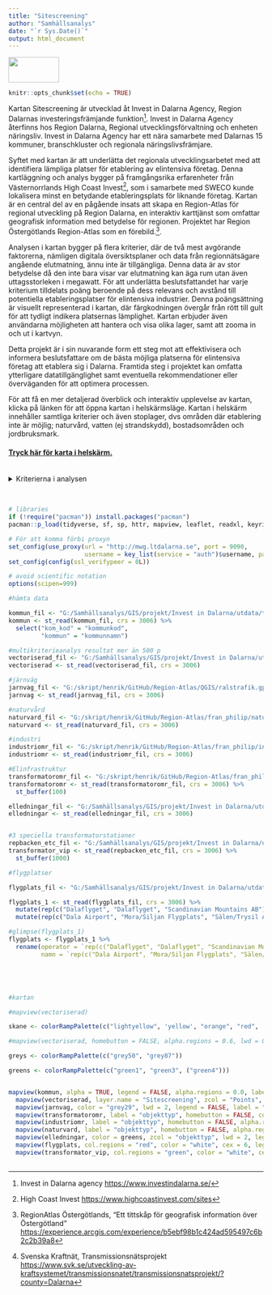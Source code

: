 ```yaml
---
title: "Sitescreening"
author: "Samhällsanalys"
date: "`r Sys.Date()`"
output: html_document
---
```

:::{#header}
<img src="logo_liggande_platta_farg.png" height="50" width="100" margin="0 auto"/>
:::

```r
knitr::opts_chunk$set(echo = TRUE)
```

 
Kartan Sitescreening är utvecklad åt Invest in Dalarna Agency, Region Dalarnas investeringsfrämjande funktion[^1]. Invest in Dalarna Agency återfinns hos Region Dalarna, Regional utvecklingsförvaltning och enheten näringsliv. Invest in Dalarna Agency har ett nära samarbete med Dalarnas 15 kommuner, branschkluster och regionala näringslivsfrämjare. 

Syftet med kartan är att underlätta det regionala utvecklingsarbetet med att identifiera lämpliga platser för etablering av elintensiva företag. Denna kartläggning och analys bygger på framgångsrika erfarenheter från Västernorrlands High Coast Invest[^2], som i samarbete med SWECO kunde lokalisera minst en betydande etableringsplats för liknande företag. Kartan är en central del av en pågående insats att skapa en Region-Atlas för regional utveckling på Region Dalarna, en interaktiv karttjänst som omfattar geografisk information med betydelse för regionen. Projektet har Region Östergötlands Region-Atlas som en förebild.[^3].

Analysen i kartan bygger på flera kriterier, där de två mest avgörande faktorerna, nämligen digitala översiktsplaner och data från regionnätsägare angående elutmatning, ännu inte är tillgängliga. Denna data är av stor betydelse då den inte bara visar var elutmatning kan äga rum utan även uttagsstorleken i megawatt. För att underlätta beslutsfattandet har varje kriterium tilldelats poäng beroende på dess relevans och avstånd till potentiella etableringsplatser för elintensiva industrier. Denna poängsättning är visuellt representerad i kartan, där färgkodningen övergår från rött till gult för att tydligt indikera platsernas lämplighet. Kartan erbjuder även användarna möjligheten att hantera och visa olika lager, samt att zooma in och ut i kartvyn.

Detta projekt är i sin nuvarande form ett steg mot att effektivisera och informera beslutsfattare om de bästa möjliga platserna för elintensiva företag att etablera sig i Dalarna. Framtida steg i projektet kan omfatta ytterligare datatillgänglighet samt eventuella rekommendationer eller överväganden för att optimera processen.

För att få en mer detaljerad överblick och interaktiv upplevelse av kartan, klicka på länken för att öppna kartan i helskärmsläge. Kartan i helskärm innehåller samtliga kriterier och även stoplager, dvs områden där etablering inte är möjlig; naturvård, vatten (ej strandskydd), bostadsområden och jordbruksmark.

#### [Tryck här för karta i helskärm.](https://region-dalarna.github.io/Sitescreening/)



[^3]: RegionAtlas Östergötlands, "Ett tittskåp för geografisk information över Östergötland" <https://experience.arcgis.com/experience/b5ebf98b1c424ad595497c6b2c2b39a8>

[^1]: Invest in Dalarna agency <https://www.investindalarna.se/>

[^2]: High Coast Invest <https://www.highcoastinvest.com/sites>

<br>
<details>

  <summary>Kriterierna i analysen</summary>

1. Elinfrastruktur: transformatorområden (stationer, ej elledningar), viktat till tre transformatorstationer på stamnätet som i framtiden kommer att uppgraderas, Repbäcken, Horndal och Tandö [^4]. (Källa: Lantmäteriet och SVK)

[^4]: Svenska Kraftnät, Transmissionsnätsprojekt <https://www.svk.se/utveckling-av-kraftsystemet/transmissionsnatet/transmissionsnatsprojekt/?county=Dalarna> 

2. Flygplatser: Borlänge, Mora och Sälen. (Källa: Lantmäteriet)

3. Järnväg viktat till sidospår/stickspår (Källa: Lantmäteriet)

4. Vägar avgränsat till statliga och kommunala vägar (Källa: NVDB)

5. Stoplager: (Markyta olämplig för etablering) Jordbruksmark, bostäder och naturskyddsområden samt vatten (ej hänsyn till strandskydd).
 
</details>
<br>

```r
# libraries
if (!require("pacman")) install.packages("pacman")
pacman::p_load(tidyverse, sf, sp, httr, mapview, leaflet, readxl, keyring)

# För att komma förbi proxyn
set_config(use_proxy(url = "http://mwg.ltdalarna.se", port = 9090,
                     username = key_list(service = "auth")$username, password = key_get("auth", key_list(service = "auth")$username)))
set_config(config(ssl_verifypeer = 0L))

# avoid scientific notation
options(scipen=999)
```


```r
#hämta data

kommun_fil <- "G:/Samhällsanalys/GIS/projekt/Invest in Dalarna/utdata/till_rmd/kommun.gpkg" #824 kb
kommun <- st_read(kommun_fil, crs = 3006) %>% 
  select("kom_kod" = "kommunkod",
         "kommun" = "kommunnamn")

#multikriterieanalys resultat mer än 500 p
vectoriserad_fil <- "G:/Samhällsanalys/GIS/projekt/Invest in Dalarna/utdata/till_rmd/sitescreening.gpkg" # 5752 kb
vectoriserad <- st_read(vectoriserad_fil, crs = 3006)

#järnväg
jarnvag_fil <- "G:/skript/henrik/GitHub/Region-Atlas/QGIS/ralstrafik.gpkg"
jarnvag <- st_read(jarnvag_fil, crs = 3006)

#naturvård
naturvard_fil <- "G:/skript/henrik/GitHub/Region-Atlas/fran_philip/naturvardsomr.gpkg"
naturvard <- st_read(naturvard_fil, crs = 3006)

#industri
industriomr_fil <- "G:/skript/henrik/GitHub/Region-Atlas/fran_philip/industriomr.gpkg"
industriomr <- st_read(industriomr_fil, crs = 3006)

#Elinfrastruktur
transformatoromr_fil <- "G:/skript/henrik/GitHub/Region-Atlas/fran_philip/transformatoromr.gpkg"
transformatoromr <- st_read(transformatoromr_fil, crs = 3006) %>% 
  st_buffer(100)

elledningar_fil <- "G:/Samhällsanalys/GIS/projekt/Invest in Dalarna/utdata/elledningar/ledningar_ellevio.gpkg" #G:\Samhällsanalys\GIS\projekt\Invest in Dalarna\utdata\elledningar
elledningar <- st_read(elledningar_fil, crs = 3006)


#3 speciella transformatorstationer
repbacken_etc_fil <- "G:/Samhällsanalys/GIS/projekt/Invest in Dalarna/utdata/Repbäcken_etc.gpkg"
transformator_vip <- st_read(repbacken_etc_fil, crs = 3006) %>%
  st_buffer(1000)

#flygplatser

flygplats_fil <- "G:/Samhällsanalys/GIS/projekt/Invest in Dalarna/utdata/Flygplats.gpkg"

flygplats_1 <- st_read(flygplats_fil, crs = 3006) %>%
  mutate(rep(c("Dalaflyget", "Dalaflyget", "Scandinavian Mountains AB"))) %>%
  mutate(rep(c("Dala Airport", "Mora/Siljan Flygplats", "Sälen/Trysil Airport")))

#glimpse(flygplats_1)
flygplats <- flygplats_1 %>%
  rename(operator = `rep(c("Dalaflyget", "Dalaflyget", "Scandinavian Mountains AB"))`,
         namn = `rep(c("Dala Airport", "Mora/Siljan Flygplats", "Sälen/Trysil Airport"))`)






```

```r
#kartan

#mapview(vectoriserad)

skane <- colorRampPalette(c("lightyellow", 'yellow', "orange", "red", 'darkred'))

#mapview(vectoriserad, homebutton = FALSE, alpha.regions = 0.6, lwd = 0.0, col.regions = skane)

greys <- colorRampPalette(c("grey50", "grey87"))

greens <- colorRampPalette(c("green1", "green3", ("green4")))


mapview(kommun, alpha = TRUE, legend = FALSE, alpha.regions = 0.0, label = "kommun", hide = FALSE, homebutton = FALSE)+ 
  mapview(vectoriserad, layer.name = "Sitescreening", zcol = "Points", homebutton = FALSE, alpha.regions = 0.8, lwd = 0.0, col.regions = skane)+
  mapview(jarnvag, color = "grey29", lwd = 2, legend = FALSE, label = "straknamn", homebutton = FALSE, hide = TRUE)+
  mapview(transformatoromr, label = "objekttyp", homebutton = FALSE, col.regions = c("green"), legend = FALSE, hide = TRUE)+#transformatoromr
  mapview(industriomr, label = "objekttyp", homebutton = FALSE, alpha.regions = 0.5, col.regions = c("darkred"), legend = FALSE, hide = TRUE)+#industriomr
  mapview(naturvard, label = "objekttyp", homebutton = FALSE, alpha.regions = 0.5, col.regions = c("darkgreen"), legend = FALSE, hide = TRUE)+##naturvard
  mapview(elledningar, color = greens, zcol = "objekttyp", lwd = 2, legend = FALSE, label = "objekttyp", homebutton = FALSE, hide = TRUE)+
  mapview(flygplats, col.regions = "red", color = "white", cex = 6, legend = FALSE, label = "namn", homebutton = TRUE, hide = TRUE)+
  mapview(transformator_vip, col.regions = "green", color = "white", cex = 6, legend = FALSE, label = "objekttyp", homebutton = TRUE, hide = TRUE)
  
```


